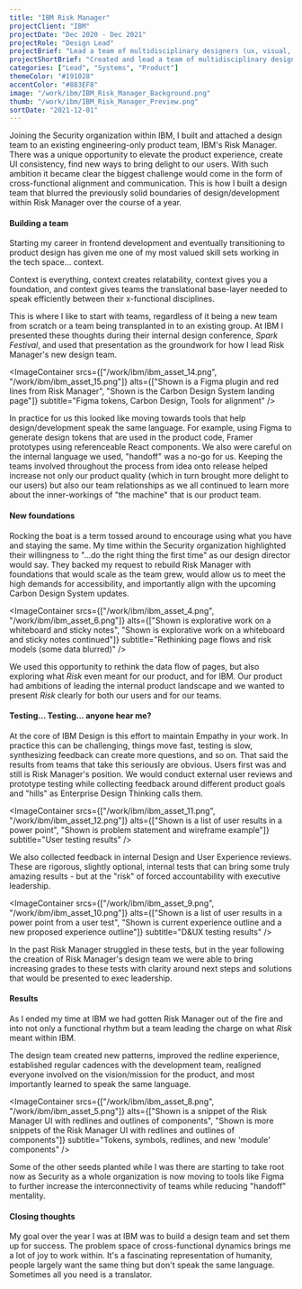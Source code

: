 ```yaml
---
title: "IBM Risk Manager"
projectClient: "IBM"
projectDate: "Dec 2020 - Dec 2021"
projectRole: "Design Lead"
projectBrief: "Lead a team of multidisciplinary designers (ux, visual, research, frontend) to create delightful and engaging user experiences in IBM's Security Risk Manager. Collaborated with executive stakeholders and project managers to define the long-term vision and strategic position of the product. Defined shared experiences that were contributed back to the broader IBM product ecosystem. Maintained a focus on team health and delivery expectations through transparent product release cycles with support from IBM's Enterprise Design Thinking methodologies."
projectShortBrief: "Created and lead a team of multidisciplinary designers (ux, visual, research, frontend) to create delightful and engaging user experiences in IBM's Security Risk Manager."
categories: ["Lead", "Systems", "Product"]
themeColor: "#191028"
accentColor: "#883EF8"
image: "/work/ibm/IBM_Risk_Manager_Background.png"
thumb: "/work/ibm/IBM_Risk_Manager_Preview.png"
sortDate: "2021-12-01"
---
```


Joining the Security organization within IBM, I built and attached a design team to an existing engineering-only product team, IBM's Risk Manager. There was a unique opportunity to elevate the product experience, create UI consistency, find new ways to bring delight to our users. With such ambition it became clear the biggest challenge would come in the form of cross-functional alignment and communication. This is how I built a design team that blurred the previously solid boundaries of design/development within Risk Manager over the course of a year.

<ImageContainer src="/work/ibm/ibm_asset_1.png" alt="Shown is the Risk Manager UI, with a dashboard showing security issue" subtitle="Risk Manager UI" />

#### Building a team

Starting my career in frontend development and eventually transitioning to product design has given me one of my most valued skill sets working in the tech space... context.

Context is everything, context creates relatability, context gives you a foundation, and context gives teams the translational base-layer needed to speak efficiently between their x-functional disciplines.

<ImageContainer src="/work/ibm/ibm_asset_2.png" alt="Shown is a picture of myself, Max McKinney, presenting virtually for a conference talk" subtitle="Spark Festival Design Presentation" />

This is where I like to start with teams, regardless of it being a new team from scratch or a team being transplanted in to an existing group. At IBM I presented these thoughts during their internal design conference, <i>Spark Festival</i>, and used that presentation as the groundwork for how I lead Risk Manager's new design team.

<ImageContainer
    srcs={["/work/ibm/ibm_asset_14.png", "/work/ibm/ibm_asset_15.png"]}
    alts={["Shown is a Figma plugin and red lines from Risk Manager", "Shown is the Carbon Design System landing page"]}
    subtitle="Figma tokens, Carbon Design, Tools for alignment"
/>

In practice for us this looked like moving towards tools that help design/development speak the same language. For example, using Figma to generate design tokens that are used in the product code, Framer prototypes using referenceable React components. We also were careful on the internal language we used, "handoff" was a no-go for us. Keeping the teams involved throughout the process from idea onto release helped increase not only our product quality (which in turn brought more delight to our users) but also our team relationships as we all continued to learn more about the inner-workings of "the machine" that is our product team.

#### New foundations

Rocking the boat is a term tossed around to encourage using what you have and staying the same. My time within the Security organization highlighted their willingness to "...do the right thing the first time" as our design director would say. They backed my request to rebuild Risk Manager with foundations that would scale as the team grew, would allow us to meet the high demands for accessibility, and importantly align with the upcoming Carbon Design System updates.

<ImageContainer
    srcs={["/work/ibm/ibm_asset_4.png", "/work/ibm/ibm_asset_6.png"]}
    alts={["Shown is explorative work on a whiteboard and sticky notes", "Shown is explorative work on a whiteboard and sticky notes continued"]}
    subtitle="Rethinking page flows and risk models (some data blurred)"
/>

We used this opportunity to rethink the data flow of pages, but also exploring what <i>Risk</i> even meant for our product, and for IBM. Our product had ambitions of leading the internal product landscape and we wanted to present <i>Risk</i> clearly for both our users and for our teams.

#### Testing... Testing... anyone hear me?

At the core of IBM Design is this effort to maintain Empathy in your work. In practice this can be challenging, things move fast, testing is slow, synthesizing feedback can create more questions, and so on. That said the results from teams that take this seriously are obvious. Users first was and still is Risk Manager's position. We would conduct external user reviews and prototype testing while collecting feedback around different product goals and "hills" as Enterprise Design Thinking calls them.

<ImageContainer
    srcs={["/work/ibm/ibm_asset_11.png", "/work/ibm/ibm_asset_12.png"]}
    alts={["Shown is a list of user results in a power point", "Shown is problem statement and wireframe example"]}
    subtitle="User testing results"
/>

We also collected feedback in internal Design and User Experience reviews. These are rigorous, slightly optional, internal tests that can bring some truly amazing results - but at the "risk" of forced accountability with executive leadership.

<ImageContainer
    srcs={["/work/ibm/ibm_asset_9.png", "/work/ibm/ibm_asset_10.png"]}
    alts={["Shown is a list of user results in a power point from a user test", "Shown is current experience outline and a new proposed experience outline"]}
    subtitle="D&UX testing results"
/>

In the past Risk Manager struggled in these tests, but in the year following the creation of Risk Manager's design team we were able to bring increasing grades to these tests with clarity around next steps and solutions that would be presented to exec leadership.

#### Results

As I ended my time at IBM we had gotten Risk Manager out of the fire and into not only a functional rhythm but a team leading the charge on what <i>Risk</i> meant within IBM.

The design team created new patterns, improved the redline experience, established regular cadences with the development team, realigned everyone involved on the vision/mission for the product, and most importantly learned to speak the same language.

<ImageContainer
    srcs={["/work/ibm/ibm_asset_8.png", "/work/ibm/ibm_asset_5.png"]}
    alts={["Shown is a snippet of the Risk Manager UI with redlines and outlines of components", "Shown is more snippets of the Risk Manager UI with redlines and outlines of components"]}
    subtitle="Tokens, symbols, redlines, and new 'module' components"
/>

Some of the other seeds planted while I was there are starting to take root now as Security as a whole organization is now moving to tools like Figma to further increase the interconnectivity of teams while reducing "handoff" mentality.

<ImageContainer src="/work/ibm/IBM_Risk_Manager_Preview.png" alt="Shown is the Risk Manager UI, with a dashboard showing security issue" subtitle="Risk Manager UI" />

#### Closing thoughts

My goal over the year I was at IBM was to build a design team and set them up for success. The problem space of cross-functional dynamics brings me a lot of joy to work within. It's a fascinating representation of humanity, people largely want the same thing but don't speak the same language. Sometimes all you need is a translator.
